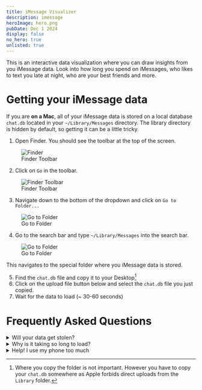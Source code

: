 ```yaml
---
title: iMessage Visualizer
description: imessage
heroImage: hero.png
pubDate: Dec 1 2024
display: false
no_hero: true
unlisted: true
---
```






This is an interactive data visualization where you can draw insights from you iMessage data. Look into how long you spend on iMessages, who likes to text you late at night, who are your best friends and more.

# Getting your iMessage data

<PlatformWarning client:load />

If you are **on a Mac**, all of your iMessage data is stored on a local database `chat.db` located in your `~/Library/Messages` directory. The library directory is hidden by default, so getting it can be a little tricky.

1. Open Finder. You should see the toolbar at the top of the screen.


<figure>
  <Image src={finder} alt="Finder" />
  <figcaption>Finder Toolbar</figcaption>
</figure>

2. Click on `Go` in the toolbar.


<figure>
  <Image src={finder_toolbar} alt="Finder Toolbar" />
  <figcaption>Finder Toolbar</figcaption>
</figure>

3. Navigate down to the bottom of the dropdown and click on `Go to Folder...`


<figure>
  <Image src={goto_folder} alt="Go to Folder" />
  <figcaption>Go to Folder</figcaption>
</figure>

4. Go to the search bar and type `~/Library/Messages` into the search bar.


<figure>
  <Image src={file_selected} alt="Go to Folder" />
  <figcaption>Go to Folder</figcaption>
</figure>

This navigates to the special folder where you iMessage data is stored.

5. Find the `chat.db` file and copy it to your Desktop[^1]
6. Click on the upload file button below and select the `chat.db` file you just copied.
7. Wait for the data to load (~ 30-60 seconds)

<Visualizer client:load />

# Frequently Asked Questions

<details>
  <summary>Will your data get stolen?</summary>
  Your data never leaves your device. It is stored locally in your browser. You can
  even validate this by **turning off your interenet connection** before submitting
  your data.
</details>

<details>
  <summary>Why is it taking so long to load?</summary>
  An average user has over 1,000,000 messages &mdash; that is **a lot** of data to
  process. Executing opperations on your data to find your most active contacts,
  group chats, favorite times of day to text, etc. takes a lot of searching. Depending
  on the speed of your computer, this could take a bit of time.
</details>

<details>
<summary>Help! I use my phone too much</summary>
I'm sorry, I can't help you with that. However, here are some resources to get you started: <br></br>

<ul>
<li><a target="_blank" aria-label="breaking a phone addiction" href="https://www.theatlantic.com/family/archive/2021/10/digital-addiction-smartphone/620318/">How to Break a Phone Addition (The Atlantic)</a></li>
<li><a target="_blank" aria-label="what you need to know about cell phone addiction" href="https://www.verizon.com/articles/cell-phone-addiction/">Cell Phone Additction: What You Need to Know (Version)</a></li>
<li><a target="_blank" aria-label="how can I cut back on my phone time" href="https://www.nytimes.com/2022/02/08/well/live/smartphone-addiction-tips.html">I'm Addicted to My Phone. How Can I Cut Back? (The New York Times)</a></li>
</ul>
</details>

[^1]: Where you copy the folder is not important. However you have to copy your `chat.db` somewhere as Apple forbids direct uploads from the `Library` folder.
